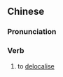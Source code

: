 ==Chinese==
{{zh-forms|s=离域}}
{{zh-wp}}

===Pronunciation===
{{zh-pron
|m=líyù
|cat=v
}}

===Verb===
{{zh-verb}}

# {{lb|zh|chemistry}} to [[delocalise]]